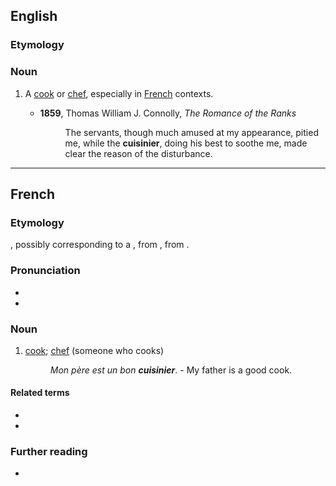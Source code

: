 ==English==

===Etymology===
{{bor|en|fr|cuisinier}}

===Noun===
{{en-noun}}

# {{lb|en|dated}} A [[cook]] or [[chef]], especially in [[French]] contexts.
#* '''1859''', Thomas William J. Connolly, ''The Romance of the Ranks''
#*: The servants, though much amused at my appearance, pitied me, while the '''cuisinier''', doing his best to soothe me, made clear the reason of the disturbance.

----

==French==

===Etymology===
{{af|fr|cuisine|-ier}}, possibly corresponding to a {{inh|fr|VL.|*cocīnārius}}, from {{inh|fr|la|coquīnārius}}, from {{m|la|coquīna}}.

===Pronunciation===
* {{fr-IPA}}
* {{audio|fr|Fr-cuisinier.ogg|Audio}}

===Noun===
{{fr-noun|m|f=+}}

# [[cook]]; [[chef]] (someone who cooks)
#: ''Mon père est un bon '''cuisinier'''''. - My father is a good cook.

====Related terms====
* {{l|fr|cuisine}}
* {{l|fr|cuisiner}}

===Further reading===
* {{R:TLFi}}

{{C|fr|Occupations}}